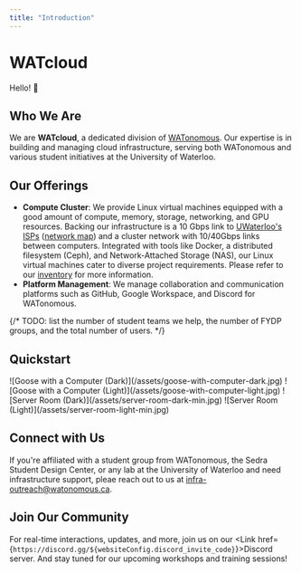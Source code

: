 ```yaml
---
title: "Introduction"
---
```


# WATcloud


Hello! 👋

## Who We Are
We are **WATcloud**, a dedicated division of [WATonomous](https://watonomous.ca/). Our expertise is in building and managing cloud infrastructure, serving both WATonomous and various student initiatives at the University of Waterloo.

## Our Offerings
- **Compute Cluster**: We provide Linux virtual machines equipped with a good amount of compute, memory, storage, networking, and GPU resources. Backing our infrastructure is a 10 Gbps link to [UWaterloo's ISPs](https://uwaterloo.ca/information-systems-technology/about/organizational-structure/technology-integrated-services-tis/network-services-resources/external-connections) ([network map](https://ns-info.uwaterloo.ca/netstats/core.php)) and a cluster network with 10/40Gbps links between computers. Integrated with tools like Docker, a distributed filesystem (Ceph), and Network-Attached Storage (NAS), our Linux virtual machines cater to diverse project requirements. Please refer to our [inventory](/machines) for more information.
- **Platform Management**: We manage collaboration and communication platforms such as GitHub, Google Workspace, and Discord for WATonomous.

{/* TODO: list the number of student teams we help, the number of FYDP groups, and the total number of users. */}

## Quickstart


<Cards num={2}>
  <Cards.Card
    image
    arrow
    title="Request access"
    href="/docs/compute-cluster/getting-access"
  >
    <span className="hidden dark:block">![Goose with a Computer (Dark)](/assets/goose-with-computer-dark.jpg)</span>
    <span className="dark:hidden">![Goose with a Computer (Light)](/assets/goose-with-computer-light.jpg)</span>
  </Cards.Card>
  <Cards.Card image arrow title="Get Involved" href="/get-involved">
    <span className="hidden dark:block">![Server Room (Dark)](/assets/server-room-dark-min.jpg)</span>
    <span className="dark:hidden">![Server Room (Light)](/assets/server-room-light-min.jpg)</span>
  </Cards.Card>
</Cards>

## Connect with Us
If you're affiliated with a student group from WATonomous, the Sedra Student Design Center, or any lab at the University of Waterloo and need infrastructure support, pleae reach out to us at infra-outreach@watonomous.ca.

## Join Our Community
For real-time interactions, updates, and more, join us on our <Link href={`https://discord.gg/${websiteConfig.discord_invite_code}`}>Discord server</Link>. And stay tuned for our upcoming workshops and training sessions!